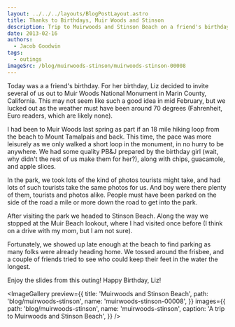 ```yaml
---
layout: ../../../layouts/BlogPostLayout.astro
title: Thanks to Birthdays, Muir Woods and Stinson
description: Trip to Muirwoods and Stinson Beach on a friend's birthday.
date: 2013-02-16
authors:
  - Jacob Goodwin
tags:
  - outings
imageSrc: /blog/muirwoods-stinson/muirwoods-stinson-00008
---
```



Today was a a friend's birthday. For her birthday, Liz decided to invite several of us out to Muir Woods National Monument in Marin County, California. This may not seem like such a good idea in mid February, but we lucked out as the weather must have been around 70 degrees (Fahrenheit, Euro readers, which are likely none).

I had been to Muir Woods last spring as part if an 18 mile hiking loop from the beach to Mount Tamalpais and back. This time, the pace was more leisurely as we only walked a short loop in the monument, in no hurry to be anywhere. We had some quality PB&amp;J prepared by the birthday girl (wait, why didn't the rest of us make them for her?), along with chips, guacamole, and apple slices.

In the park, we took lots of the kind of photos tourists might take, and had lots of such tourists take the same photos for us. And boy were there plenty of them, tourists and photos alike. People must have been parked on the side of the road a mile or more down the road to get into the park.

After visiting the park we headed to Stinson Beach. Along the way we stopped at the Muir Beach lookout, where I had visited once before (I think on a drive with my mom, but I am not sure).

Fortunately, we showed up late enough at the beach to find parking as many folks were already heading home. We tossed around the frisbee, and a couple of friends tried to see who could keep their feet in the water the longest.

Enjoy the slides from this outing! Happy Birthday, Liz!

<ImageGallery
  preview={{
    title: 'Muirwoods and Stinson Beach',
    path: 'blog/muirwoods-stinson',
    name: 'muirwoods-stinson-00008',
  }}
  images={{
    path: 'blog/muirwoods-stinson',
    name: 'muirwoods-stinson',
    caption: 'A trip to Muirwoods and Stinson Beach',
  }}
/>
